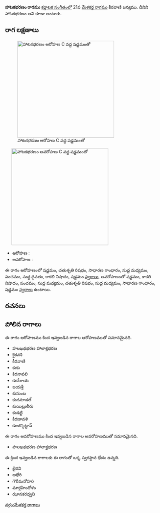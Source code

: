 {{Infobox ragam
	| name          	= హాటకభరణం
	| synonym	    	= హాటకభరణం
	| mela          	= 
	| chakra        	= 
	| janaka        	= 
	| type          	= సంపూర్ణ-షడవ
	| arohanam      	= {{svaraC|S|R2|G2|M1|P|D1|N3|S'}} 
	| avarohanam    	= {{svaraC|S'|N3|P|M1|R2|M1|G2|S}}
	| jeeva         	=
	| chhaya        	=
	| nyasa         	=
	| vishesha      	= 
	| equivalent  		= 
}}
{{కర్ణాటక సంగీత రాగాలు}}
'''హాటకభరణం రాగము''' [[కర్ణాటక సంగీతం]]లో 21వ [[మేళకర్త రాగము]] కీరవాణి జన్యము. దీనిని హాటకభరణం అని కూడా అంటారు.


==రాగ లక్షణాలు==
[[Image:hatakabharanam_ar_kb2wiki.png|thumb|right|316px|''హాటకభరణం'' ఆరోహణ C వద్ద షడ్జమంతో]]
	[[Image:hatakabharanam_av_kb2wiki.png|thumb|right|316px|''హాటకభరణం'' అవరోహణ C వద్ద షడ్జమంతో]]

* ఆరోహణ : {{svaraC|S|R2|G2|M1|P|D1|N3|S'}} 
* అవరోహణ : {{svaraC|S'|N3|P|M1|R2|M1|G2|S}}

ఈ రాగం ఆరోహణంలో షడ్జమం, చతుశృతి రిషభం, సాధారణ  గాంధారం, సుద్ద మధ్యమం, పంచమం, సుద్ద దైవతం, కాకలి  నిషాదం, షడ్జమం [[స్వరాలు]], అవరోహణంలో షడ్జమం, కాకలి  నిషాదం, పంచమం, సుద్ద మధ్యమం, చతుశృతి రిషభం, సుద్ద మధ్యమం, సాధారణ  గాంధారం, షడ్జమం [[స్వరాలు]] ఉంటాయి.

==రచనలు==



==పోలిన రాగాలు==
ఈ రాగం ఆరోహణము కింద ఇవ్వబడిన రాగాల ఆరోహణముతో సమానమైనది.
* హలఖథభరణ హాలాక్తభరణ
* కైకవశి
* కీరవాణి
* కుకు
* కిరనావలి
* కుచేశాయ
* జయశ్రీ
* కుసుంబ
* కుదమాడల్
* కుయిల్రులీరు
* కుడట్టి
* కీరణావళి
* కులక్కొట్టాన్

ఈ రాగం అవరోహణము కింద ఇవ్వబడిన రాగాల అవరోహణముతో సమానమైనది.
* హలఖథభరణ హాలాక్తభరణ

ఈ క్రింద ఇవ్వబడిన రాగాలకు ఈ రాగంతో ఒక్క స్వరస్థాన భేదం ఉన్నది.
* భైరవి
* అభేరి
* గౌరీమనోహరి
* మార్గహిందోళం
* ఝానకరధ్వని



[[వర్గం:మేళకర్త రాగాలు]]